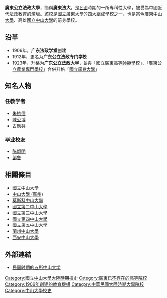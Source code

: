 {{unreferenced|time=2009-05-28}}
'''廣東公立法政大學'''，簡稱'''廣東法大'''，是[[中華民國|民國]]時期的一所專科性大學，被譽為中國近代法政[[教育|教育]]的濫觴。該校是[[國立廣東大學|國立廣東大學]]的四大組成學校之一，也是當今廣東[[中山大學|中山大學]]、高雄[[國立中山大學|國立中山大學]]的前身學校。

== 沿革 ==
*1906年，'''广东法政学堂'''创建
*1912年，更名为'''广东公立法政专门学校'''
*1923年，升格为'''广东公立法政大学'''，並與「[[國立廣東高等師範學校|國立廣東高等師範學校]]」、「[[廣東公立農業專門學校|廣東公立農業專門學校]]」合併升格「[[國立廣東大學|國立廣東大學]]」

==知名人物==

===任教学者===
* [[朱执信|朱执信]]
* [[陳公博|陳公博]]
* [[古應芬|古應芬]]

===毕业校友===
* [[陈炯明|陈炯明]]
* [[邹鲁|邹鲁]]

==相關條目==
*[[國立中山大學|國立中山大學]]
*[[中山大學_(廣州)|中山大學 (廣州)]]
*[[莫斯科中山大學|莫斯科中山大學]]
*[[國立第二中山大學|國立第二中山大學]]
*[[國立第三中山大學|國立第三中山大學]]
*[[國立第四中山大學|國立第四中山大學]]
*[[國立第五中山大學|國立第五中山大學]]
*[[蘭州中山大學|蘭州中山大學]]
*[[西安中山大學|西安中山大學]]

==外部連結==
*[http://www.buaash.org/Article_Show.asp?ArticleID=2401 民国时期的五所中山大学]{{dead link|date=2017年12月 |bot=InternetArchiveBot |fix-attempted=yes }}

{{清末法政学堂}}
{{中山大學}}

[[Category:國立中山大學大陸時期校史|Category:國立中山大學大陸時期校史]]
[[Category:廣東已不存在的高等院校|Category:廣東已不存在的高等院校]]
[[Category:1906年創建的教育機構|Category:1906年創建的教育機構]]
[[Category:中華民國大陸時期大專院校|Category:中華民國大陸時期大專院校]]
[[Category:中山大學校史|Category:中山大學校史]]